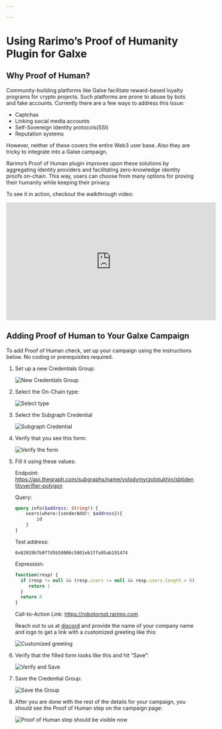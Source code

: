 ```yaml
---

---
```


# Using Rarimo’s Proof of Humanity Plugin for Galxe

## Why Proof of Human?

Community-building platforms like Galxe facilitate reward-based loyalty programs for crypto projects. Such platforms are prone to abuse by bots and fake accounts. Currently there are a few ways to address this issue:

- Captchas
- Linking social media accounts
- Self-Sovereign Identity protocols(SSI)
- Reputation systems

However, neither of these covers the entire Web3 user base. Also they are tricky to integrate into a Galxe campaign.

Rarimo’s Proof of Human plugin improves upon these solutions by aggregating identity providers and facilitating zero-knowledge identity proofs on-chain. This way, users can choose from many options for proving their humanity while keeping their privacy.

To see it in action, checkout the walkthrough video:

<iframe width="560" height="315" src="https://www.youtube.com/embed/AAGWJE8pjG0?si=ID7WiY2LIyXhujcy" title="YouTube video player" frameborder="0" allow="accelerometer; autoplay; clipboard-write; encrypted-media; gyroscope; picture-in-picture; web-share" allowfullscreen></iframe>

## Adding Proof of Human to Your Galxe Campaign

To add Proof of Human check, set up your campaign using the instructions below. No coding or prerequisites required.

1. Set up a new Credentials Group:

    ![New Credentials Group](/img/galxe-step-1.png)

2. Select the On-Chain type:

    ![Select type](/img/galxe-step-2.png)

3. Select the Subgraph Credential

    ![Subgraph Credential](/img/galxe-step-3.png)

4. Verify that you see this form:

    ![Verify the form](/img/galxe-step-4.png)

5. Fill it using these values:

    Endpoint: https://api.thegraph.com/subgraphs/name/volodymyrzolotukhin/sbtidentityverifier-polygon

    Query:

    ```graphql
    query info($address: String!) {
        users(where:{senderAddr: $address}){
            id
        }
    }
    ```

    Test address:

    ```
    0x62019b7b8f7d5b58006c5001eb1ffa95ab191474
    ```

    Expression:

    ```jsx
    function(resp) {
      if (resp != null && (resp.users != null && resp.users.length > 0)) {
         return 1
      }
      return 0
    }
    ```

    Call-to-Action Link: https://robotornot.rarimo.com

    Reach out to us at <a href="https://discord.com/channels/1034798419614629908/1034798420713553966/1063164663216484473" target="_blank" rel="noreferrer noopener">discord</a> and provide the name of your company name and logo to get a link with a customized greeting like this:

    ![Customized greeting](/img/poh-greeting.png)

6. Verify that the filled form looks like this and hit “Save”:

    ![Verify and Save](/img/galxe-step-6.png)

7. Save the Credential Group:

    ![Save the Group](/img/galxe-step-7.png)

8. After you are done with the rest of the details for your campaign, you should see the Proof of Human step on the campaign page:

    ![Proof of Human step should be visible now](/img/galxe-step-8.png)
